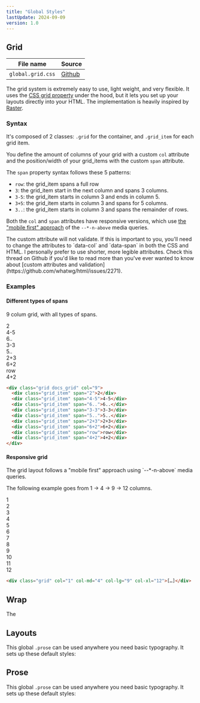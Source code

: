 ```yaml
---
title: "Global Styles"
lastUpdate: 2024-09-09
version: 1.0
---
```



## Grid

<section class="docs_section prose">

| File name         | Source            |
| ----------------- | ----------------- |
| `global.grid.css` | [Github][srcGrid] |

[srcGrid]: https://github.com/minimaldesign/mCSS/blob/main/src/styles/global.grid.css

The grid system is extremely easy to use, light weight, and very flexible. It uses the [CSS grid property](https://developer.mozilla.org/en-US/docs/Web/CSS/grid) under the hood, but it lets you set up your layouts directly into your HTML. The implementation is heavily inspired by [Raster](https://github.com/rsms/raster).

### Syntax

It's composed of 2 classes: `.grid` for the container, and `.grid_item` for each grid item.

You define the amount of columns of your grid with a custom `col` attribute and the position/width of your grid_items with the custom `span` attribute.

The `span` property syntax follows these 5 patterns:

- `row`: the grid_item spans a full row
- `3`: the grid_item start in the next column and spans 3 columns.
- `3-5`: the grid_item starts in column 3 and ends in column 5.
- `3+5`: the grid_item starts in column 3 and spans for 5 columns.
- `3..`: the grid_item starts in column 3 and spans the remainder of rows.

Both the `col` and `span` attributes have responsive versions, which use [the "mobile first" approach][1] of the `--*-n-above` media queries.

[1]: /docs/media-queries#recommended-responsive-setup

<Notice type="info" title="HTML Validation">
  The custom attribute will not validate. If this is important to you, you'll
  need to change the attributes to `data-col` and `data-span` in both the CSS
  and HTML. I personally prefer to use shorter, more legible attributes. Check
  this thread on Github if you'd like to read more than you've ever wanted to
  know about [custom attributes and
  validation](https://github.com/whatwg/html/issues/2271).
</Notice>

</section>

### Examples

#### Different types of spans

9 colum grid, with all types of spans.

<div class="grid docs_grid" col="9">
  <div class="grid_item" span="2">
    2
  </div>
  <div class="grid_item" span="4-5">
    4-5
  </div>
  <div class="grid_item" span="6..">
    6..
  </div>
  <div class="grid_item" span="3-3">
    3-3
  </div>
  <div class="grid_item" span="5..">
    5..
  </div>
  <div class="grid_item" span="2+3">
    2+3
  </div>
  <div class="grid_item" span="6+2">
    6+2
  </div>
  <div class="grid_item" span="row">
    row
  </div>
  <div class="grid_item" span="4+2">
    4+2
  </div>
</div>

```html
<div class="grid docs_grid" col="9">
  <div class="grid_item" span="2">2</div>
  <div class="grid_item" span="4-5">4-5</div>
  <div class="grid_item" span="6..">6..</div>
  <div class="grid_item" span="3-3">3-3</div>
  <div class="grid_item" span="5..">5..</div>
  <div class="grid_item" span="2+3">2+3</div>
  <div class="grid_item" span="6+2">6+2</div>
  <div class="grid_item" span="row">row</div>
  <div class="grid_item" span="4+2">4+2</div>
</div>
```

#### Responsive grid

<section class="docs_section prose">
The grid layout follows a "mobile first" approach using `--*-n-above` media queries.

The following example goes from 1 → 4 → 9 → 12 columns.

<div class="grid docs_grid" col="1" col-md="4" col-lg="9" col-xl="12">
  <div class="grid_item">1</div>
  <div class="grid_item">2</div>
  <div class="grid_item">3</div>
  <div class="grid_item">4</div>
  <div class="grid_item">5</div>
  <div class="grid_item">6</div>
  <div class="grid_item">7</div>
  <div class="grid_item">8</div>
  <div class="grid_item">9</div>
  <div class="grid_item">10</div>
  <div class="grid_item">11</div>
  <div class="grid_item">12</div>
</div>

```html
<div class="grid" col="1" col-md="4" col-lg="9" col-xl="12">[…]</div>
```

</section>

## Wrap

The

## Layouts

This global `.prose` can be used anywhere you need basic typography. It sets up these default styles:

## Prose

This global `.prose` can be used anywhere you need basic typography. It sets up these default styles:

